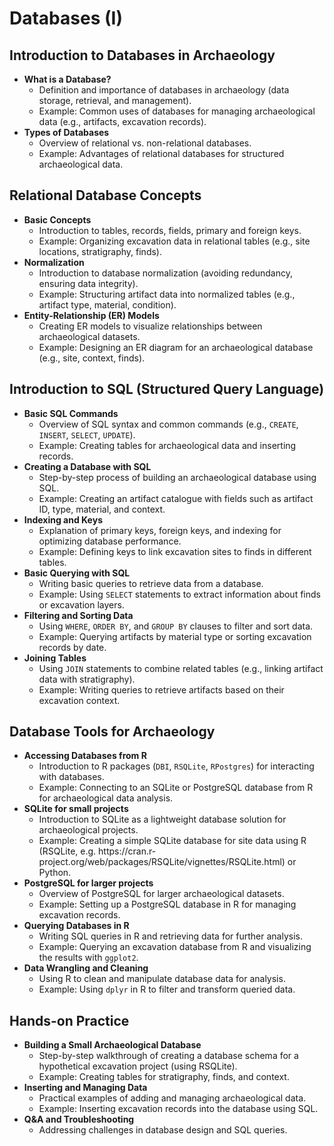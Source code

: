 # Databases (I)

## Introduction to Databases in Archaeology

* **What is a Database?**  
  * Definition and importance of databases in archaeology (data storage, retrieval, and management).  
  * Example: Common uses of databases for managing archaeological data (e.g., artifacts, excavation records).  
* **Types of Databases**  
  * Overview of relational vs. non-relational databases.  
  * Example: Advantages of relational databases for structured archaeological data.

## Relational Database Concepts

* **Basic Concepts**  
  * Introduction to tables, records, fields, primary and foreign keys.  
  * Example: Organizing excavation data in relational tables (e.g., site locations, stratigraphy, finds).  
* **Normalization**  
  * Introduction to database normalization (avoiding redundancy, ensuring data integrity).  
  * Example: Structuring artifact data into normalized tables (e.g., artifact type, material, condition).  
* **Entity-Relationship (ER) Models**  
  * Creating ER models to visualize relationships between archaeological datasets.  
  * Example: Designing an ER diagram for an archaeological database (e.g., site, context, finds).

## Introduction to SQL (Structured Query Language)

* **Basic SQL Commands**  
  * Overview of SQL syntax and common commands (e.g., `CREATE`, `INSERT`, `SELECT`, `UPDATE`).  
  * Example: Creating tables for archaeological data and inserting records.  
* **Creating a Database with SQL**  
  * Step-by-step process of building an archaeological database using SQL.  
  * Example: Creating an artifact catalogue with fields such as artifact ID, type, material, and context.  
* **Indexing and Keys**  
  * Explanation of primary keys, foreign keys, and indexing for optimizing database performance.  
  * Example: Defining keys to link excavation sites to finds in different tables.  
* **Basic Querying with SQL**  
  * Writing basic queries to retrieve data from a database.  
  * Example: Using `SELECT` statements to extract information about finds or excavation layers.  
* **Filtering and Sorting Data**  
  * Using `WHERE`, `ORDER BY`, and `GROUP BY` clauses to filter and sort data.  
  * Example: Querying artifacts by material type or sorting excavation records by date.  
* **Joining Tables**  
  * Using `JOIN` statements to combine related tables (e.g., linking artifact data with stratigraphy).  
  * Example: Writing queries to retrieve artifacts based on their excavation context.

## Database Tools for Archaeology

* **Accessing Databases from R**  
  * Introduction to R packages (`DBI`, `RSQLite`, `RPostgres`) for interacting with databases.  
  * Example: Connecting to an SQLite or PostgreSQL database from R for archaeological data analysis.  
* **SQLite for small projects**  
  * Introduction to SQLite as a lightweight database solution for archaeological projects.  
  * Example: Creating a simple SQLite database for site data using R (RSQLite, e.g. https://cran.r-project.org/web/packages/RSQLite/vignettes/RSQLite.html) or Python.  
* **PostgreSQL for larger projects**  
  * Overview of PostgreSQL for larger archaeological datasets.  
  * Example: Setting up a PostgreSQL database in R for managing excavation records.  
* **Querying Databases in R**  
  * Writing SQL queries in R and retrieving data for further analysis.  
  * Example: Querying an excavation database from R and visualizing the results with `ggplot2`.  
* **Data Wrangling and Cleaning**  
  * Using R to clean and manipulate database data for analysis.  
  * Example: Using `dplyr` in R to filter and transform queried data.

## Hands-on Practice

* **Building a Small Archaeological Database**  
  * Step-by-step walkthrough of creating a database schema for a hypothetical excavation project (using RSQLite).  
  * Example: Creating tables for stratigraphy, finds, and context.  
* **Inserting and Managing Data**  
  * Practical examples of adding and managing archaeological data.  
  * Example: Inserting excavation records into the database using SQL.  
* **Q\&A and Troubleshooting**  
  * Addressing challenges in database design and SQL queries.
